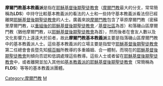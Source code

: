 {{Unreferenced|time=2020-01-12T12:45:47+00:00}}
{{LDS_Movement}}
{{LDS}}

'''摩爾門教基本教義派'''是指在[[耶穌基督後期聖徒教會|耶穌基督後期聖徒教會]]（[[摩爾門教|摩爾門教]]最大的分支，常常簡稱為'''LDS'''）中持守比較基本教義派的看法的人士和一些持守基本教義派看法但已經離開[[耶穌基督後期聖徒教會|耶穌基督後期聖徒教會]]的人士。廣義來說[[摩爾門教|摩爾門教]]包含了草原摩爾門教（密蘇里摩爾門教，以[[重組後的耶穌基督後期聖徒教會|重組後的耶穌基督後期聖徒教會]]／[[基督社區|基督社區]]為首）和落磯山區摩爾門教（猶他摩爾門教，以[[耶穌基督後期聖徒教會|耶穌基督後期聖徒教會]]為首），然而後者在會友人數以及文化影響力上遠遠大於前者，故此'''摩爾門教基本教義派'''主要是指落磯山區摩爾門教中的基本教義派人士。這些基本教義派的立場主要是指堅守[[耶穌基督後期聖徒教會|耶穌基督後期聖徒教會]]第二任總會會長暨先知[[楊百翰|楊百翰]]所教導的多重婚姻、合一體制，而現在的[[耶穌基督後期聖徒教會|耶穌基督後期聖徒教會]]則傾向否認和低調處理這些教導。這些人士或者留在[[耶穌基督後期聖徒教會|耶穌基督後期聖徒教會]]中，或者離開並加入其他如[[基本教義派的耶穌基督後期聖徒教會|基本教義派的耶穌基督後期聖徒教會]]（常簡稱為'''FLDS'''）等等的基本教義派團體。

[[Category:摩爾門教|Category:摩爾門教]]
[[Category:原教旨主义|M]]
